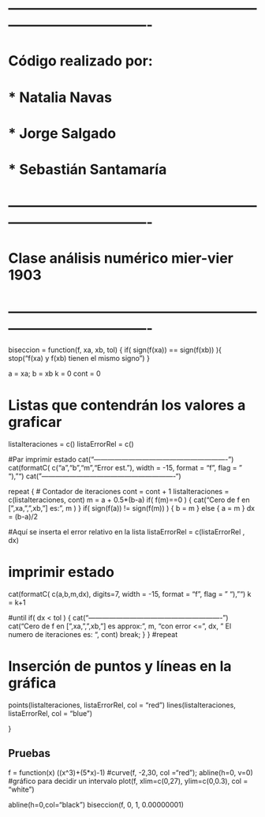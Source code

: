 # -------------------------------------------------------------------------------------
# Código realizado por: 
# * Natalia Navas
# * Jorge Salgado 
# * Sebastián Santamaría
# -------------------------------------------------------------------------------------
# Clase análisis numérico mier-vier 1903
# -------------------------------------------------------------------------------------

biseccion = function(f, xa, xb, tol)
{
  if( sign(f(xa)) == sign(f(xb)) ){ stop("f(xa) y f(xb) tienen el mismo signo") 
}

a = xa; b = xb
k = 0
cont = 0

# Listas que contendrán los valores a graficar
listaIteraciones = c()
listaErrorRel = c()

#Par imprimir estado
cat("----------------------------------------------------------\n")
cat(formatC( c("a","b","m","Error est."), width = -15, format = "f", flag = " "), "\n")
cat("----------------------------------------------------------\n")

repeat
{
# Contador de iteraciones
  cont = cont + 1
  listaIteraciones = c(listaIteraciones, cont)
  m = a + 0.5*(b-a)
  if( f(m)==0 )
  { 
    cat("Cero de f en [",xa,",",xb,"] es: ", m ) 
  }
  if( sign(f(a)) != sign(f(m)) )
  {
    b = m
  } else { a = m }
  dx = (b-a)/2

  
#Aquí se inserta el error relativo en la lista 
  listaErrorRel = c(listaErrorRel , dx)
  
# imprimir estado
  cat(formatC( c(a,b,m,dx), digits=7, width = -15, format = "f", flag = " "), "\n")
  k = k+1
    
#until
  if( dx < tol )
  {
    cat("----------------------------------------------------------\n\n")
    cat("Cero de f en [",xa,",",xb,"] es approx: ", m, "con error <=", dx, " El numero de iteraciones es: ", cont)
    break;
  }
} #repeat

# Inserción de puntos y líneas en la gráfica
points(listaIteraciones, listaErrorRel, col = "red")
lines(listaIteraciones, listaErrorRel, col = "blue")

}


## Pruebas
f = function(x) ((x^3)+(5*x)-1)
#curve(f, -2,30, col ="red"); abline(h=0, v=0) #gráfico para decidir un intervalo
plot(f, xlim=c(0,27), ylim=c(0,0.3), col = "white")

abline(h=0,col="black")
biseccion(f, 0, 1, 0.00000001)


